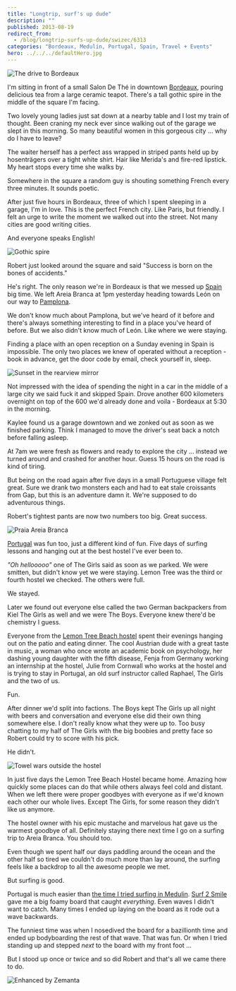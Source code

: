 ```yaml
---
title: "Longtrip, surf's up dude"
description: ""
published: 2013-08-19
redirect_from:
  - /blog/longtrip-surfs-up-dude/swizec/6313
categories: "Bordeaux, Medulin, Portugal, Spain, Travel + Events"
hero: ../../../defaultHero.jpg
---
```


![The drive to Bordeaux](https://www.filepicker.io/api/file/Np6k0spvRJiqvOIHYZfJ)

I'm sitting in front of a small Salon De Thé in downtown [Bordeaux](http://wikitravel.org/en/Bordeaux), pouring delicious tea from a large ceramic teapot. There's a tall gothic spire in the middle of the square I'm facing.

Two lovely young ladies just sat down at a nearby table and I lost my train of thought. Been craning my neck ever since walking out of the garage we slept in this morning. So many beautiful women in this gorgeous city ... why do I have to leave?

The waiter herself has a perfect ass wrapped in striped pants held up by hosenträgers over a tight white shirt. Hair like Merida's and fire-red lipstick. My heart stops every time she walks by.

Somewhere in the square a random guy is shouting something French every three minutes. It sounds poetic.

After just five hours in Bordeaux, three of which I spent sleeping in a garage, I'm in love. This is the perfect French city. Like Paris, but friendly. I felt an urge to write the moment we walked out into the street. Not many cities are good writing cities.

And everyone speaks English!

![Gothic spire](https://www.filepicker.io/api/file/FAcF9DSbSOWBS9FQYFys)

Robert just looked around the square and said "Success is born on the bones of accidents."

He's right. The only reason we're in Bordeaux is that we messed up [Spain](<http://maps.google.com/maps?ll=40.4333333333,-3.7&spn=10.0,10.0&q=40.4333333333,-3.7 (Spain)&t=h>) big time. We left Areia Branca at 1pm yesterday heading towards León on our way to [Pamplona](<http://maps.google.com/maps?ll=42.8183333333,-1.64416666667&spn=0.1,0.1&q=42.8183333333,-1.64416666667 (Pamplona)&t=h>).

We don't know much about Pamplona, but we've heard of it before and there's always something interesting to find in a place you've heard of before. But we also didn't know much of León. Like where we were staying.

Finding a place with an open reception on a Sunday evening in Spain is impossible. The only two places we knew of operated without a reception - book in advance, get the door code by email, check yourself in, sleep.

![Sunset in the rearview mirror](https://www.filepicker.io/api/file/6D4BKizpT0CYCfALbBpx)

Not impressed with the idea of spending the night in a car in the middle of a large city we said fuck it and skipped Spain. Drove another 600 kilometers overnight on top of the 600 we'd already done and voila - Bordeaux at 5:30 in the morning.

Kaylee found us a garage downtown and we zonked out as soon as we finished parking. Think I managed to move the driver's seat back a notch before falling asleep.

At 7am we were fresh as flowers and ready to explore the city ... instead we turned around and crashed for another hour. Guess 15 hours on the road is kind of tiring.

But being on the road again after five days in a small Portuguese village felt great. Sure we drank two monsters each and had to eat stale croissants from Gap, but this is an adventure damn it. We're supposed to do adventurous things.

Robert's tightest pants are now two numbers too big. Great success.

![Praia Areia Branca](https://www.filepicker.io/api/file/2TDAaJHoQOC1z4Dz0vil)

[Portugal](<http://maps.google.com/maps?ll=38.7666666667,-9.15&spn=10.0,10.0&q=38.7666666667,-9.15 (Portugal)&t=h>) was fun too, just a different kind of fun. Five days of surfing lessons and hanging out at the best hostel I've ever been to.

_"Oh hellooooo"_ one of The Girls said as soon as we parked. We were smitten, but didn't know yet we were staying. Lemon Tree was the third or fourth hostel we checked. The others were full.

We stayed.

Later we found out everyone else called the two German backpackers from Kiel The Girls as well and we were The Boys. Everyone knew there'd be chemistry I guess.

Everyone from the [Lemon Tree Beach hostel](https://www.facebook.com/LemonTreeBeachHostelAreiaBranca?fref=ts) spent their evenings hanging out on the patio and eating dinner. The cool Austrian dude with a great taste in music, a woman who once wrote an academic book on psychology, her dashing young daughter with the fifth disease, Fenja from Germany working an internship at the hostel, Julie from Cornwall who works at the hostel and is trying to stay in Portugal, an old surf instructor called Raphael, The Girls and the two of us.

Fun.

After dinner we'd split into factions. The Boys kept The Girls up all night with beers and conversation and everyone else did their own thing somewhere else. I don't really know what they were up to. Too busy chatting to my half of The Girls with the big boobies and pretty face so Robert could try to score with his pick.

He didn't.

![Towel wars outside the hostel](https://www.filepicker.io/api/file/lRFckcewSs2cKPydfP8M)

In just five days the Lemon Tree Beach Hostel became home. Amazing how quickly some places can do that while others always feel cold and distant. When we left there were proper goodbyes with everyone as if we'd known each other our whole lives. Except The Girls, for some reason they didn't like us anymore.

The hostel owner with his epic mustache and marvelous hat gave us the warmest goodbye of all. Definitely staying there next time I go on a surfing trip to Areia Branca. You should too.

Even though we spent half our days paddling around the ocean and the other half so tired we couldn't do much more than lay around, the surfing feels like a backdrop to all the awesome people we met.

But surfing is good.

Portugal is much easier than [the time I tried surfing in Medulin](https://swizec.com/blog/a-geek-goes-surfing-in-the-adriatic/). [Surf 2 Smile](http://www.surf2smile.com/) gave me a big foamy board that caught _everything_. Even waves I didn't want to catch. Many times I ended up laying on the board as it rode out a wave backwards.

The funniest time was when I nosedived the board for a bazillionth time and ended up bodyboarding the rest of that wave. That was fun. Or when I tried standing up and stepped _next_ to the board with my front foot …

But I stood up once or twice and so did Robert and that's all we came there to do.

![Enhanced by Zemanta](https://img.zemanta.com/zemified_e.png?x-id=3f6b34d0-0464-47fe-8df7-b4dd97579692)
